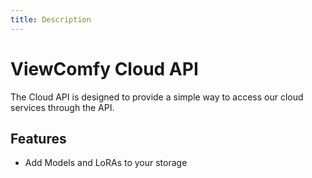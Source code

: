 ```yaml
---
title: Description
---
```


# ViewComfy Cloud API

The Cloud API is designed to provide a simple way to access our cloud services through the API.

## Features
- Add Models and LoRAs to your storage
